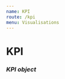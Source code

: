 ```yaml
---
name: KPI
route: /kpi
menu: Visualisations
---
```


<h1 style={{ margin: '0px' }}>KPI</h1>
<h3 style={{ margin: '0px' }}><em>KPI object</em></h3>


<Playground>
    <KPI
        config={config}
        cols={["=Count(distinct country)"]}
        label='Count of Countries'
        size='medium'
        border={{color:'brand'}}
    />

</Playground>